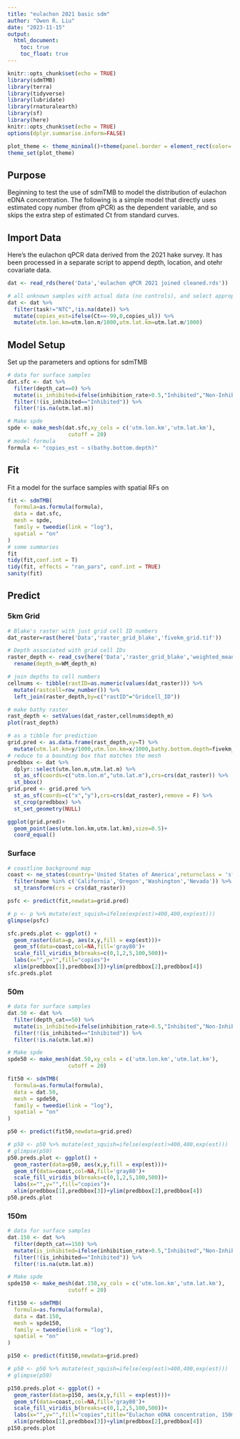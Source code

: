 ```yaml
---
title: "eulachon 2021 basic sdm"
author: "Owen R. Liu"
date: "2023-11-15"
output: 
  html_document:
    toc: true
    toc_float: true
---
```


```r
knitr::opts_chunk$set(echo = TRUE)
library(sdmTMB)
library(terra)
library(tidyverse)
library(lubridate)
library(rnaturalearth)
library(sf)
library(here)
knitr::opts_chunk$set(echo = TRUE)
options(dplyr.summarise.inform=FALSE)

plot_theme <- theme_minimal()+theme(panel.border = element_rect(color='black',fill=NA))
theme_set(plot_theme)
```

## Purpose

Beginning to test the use of sdmTMB to model the distribution of eulachon eDNA concentration. The following is a simple model that directly uses estimated copy number (from qPCR) as the dependent variable, and so skips the extra step of estimated Ct from standard curves.

## Import Data

Here's the eulachon qPCR data derived from the 2021 hake survey. It has been processed in a separate script to append depth, location, and otehr covariate data.

```r
dat <- read_rds(here('Data','eulachon qPCR 2021 joined cleaned.rds'))
```


```r
# all unknown samples with actual data (no controls), and select appropriate columns
dat <- dat %>% 
  filter(task!="NTC",!is.na(date)) %>% 
  mutate(copies_est=ifelse(Ct==-99,0,copies_ul)) %>% 
  mutate(utm.lon.km=utm.lon.m/1000,utm.lat.km=utm.lat.m/1000)
```

## Model Setup

Set up the parameters and options for sdmTMB

```r
# data for surface samples
dat.sfc <- dat %>%
  filter(depth_cat==0) %>% 
  mutate(is_inhibited=ifelse(inhibition_rate>0.5,"Inhibited","Non-Inhibited")) %>% 
  filter(!(is_inhibited=="Inhibited")) %>% 
  filter(!is.na(utm.lat.m))

# Make spde
spde <- make_mesh(dat.sfc,xy_cols = c('utm.lon.km','utm.lat.km'), 
                   cutoff = 20)
# model formula
formula <- "copies_est ~ s(bathy.bottom.depth)"
```

## Fit

Fit a model for the surface samples with spatial RFs on

```r
fit <- sdmTMB(
  formula=as.formula(formula),
  data = dat.sfc,
  mesh = spde,
  family = tweedie(link = "log"),
  spatial = "on"
)
# some summaries
fit
tidy(fit,conf.int = T)
tidy(fit, effects = "ran_pars", conf.int = TRUE)
sanity(fit)
```


## Predict

### 5km Grid

```r
# Blake's raster with just grid cell ID numbers
dat_raster=rast(here('Data','raster_grid_blake','fivekm_grid.tif'))

# Depth associated with grid cell IDs
raster_depth <- read_csv(here('Data','raster_grid_blake','weighted_mean_NGDC_depths_for_5km_gridcells.csv')) %>% 
  rename(depth_m=WM_depth_m)

# join depths to cell numbers
cellnums <- tibble(rastID=as.numeric(values(dat_raster))) %>% 
  mutate(rastcell=row_number()) %>% 
  left_join(raster_depth,by=c("rastID"="Gridcell_ID"))

# make bathy raster
rast_depth <- setValues(dat_raster,cellnums$depth_m)
plot(rast_depth)

# as a tibble for prediction
grid.pred <- as.data.frame(rast_depth,xy=T) %>% 
  mutate(utm.lat.km=y/1000,utm.lon.km=x/1000,bathy.bottom.depth=fivekm_grid)
# reduce to a bounding box that matches the mesh
predbbox <- dat %>% 
  dplyr::select(utm.lon.m,utm.lat.m) %>% 
  st_as_sf(coords=c("utm.lon.m","utm.lat.m"),crs=crs(dat_raster)) %>% 
  st_bbox()
grid.pred <- grid.pred %>% 
  st_as_sf(coords=c("x","y"),crs=crs(dat_raster),remove = F) %>% 
  st_crop(predbbox) %>% 
  st_set_geometry(NULL)

ggplot(grid.pred)+
  geom_point(aes(utm.lon.km,utm.lat.km),size=0.5)+
  coord_equal()
```
### Surface

```r
# coastline background map
coast <- ne_states(country='United States of America',returnclass = 'sf') %>% 
  filter(name %in% c('California','Oregon','Washington','Nevada')) %>%
  st_transform(crs = crs(dat_raster))
```

```r
psfc <- predict(fit,newdata=grid.pred)

# p <- p %>% mutate(est_squish=ifelse(exp(est)>400,400,exp(est)))
glimpse(psfc)

sfc.preds.plot <- ggplot() + 
  geom_raster(data=p, aes(x,y,fill = exp(est)))+
  geom_sf(data=coast,col=NA,fill='gray80')+
  scale_fill_viridis_b(breaks=c(0,1,2,5,100,500))+
  labs(x="",y="",fill="copies")+
  xlim(predbbox[1],predbbox[3])+ylim(predbbox[2],predbbox[4])
sfc.preds.plot
```

### 50m
```r
# data for surface samples
dat.50 <- dat %>%
  filter(depth_cat==50) %>% 
  mutate(is_inhibited=ifelse(inhibition_rate>0.5,"Inhibited","Non-Inhibited")) %>% 
  filter(!(is_inhibited=="Inhibited")) %>% 
  filter(!is.na(utm.lat.m))

# Make spde
spde50 <- make_mesh(dat.50,xy_cols = c('utm.lon.km','utm.lat.km'), 
                   cutoff = 20)
```

```r
fit50 <- sdmTMB(
  formula=as.formula(formula),
  data = dat.50,
  mesh = spde50,
  family = tweedie(link = "log"),
  spatial = "on"
)
```

```r
p50 <- predict(fit50,newdata=grid.pred)

# p50 <- p50 %>% mutate(est_squish=ifelse(exp(est)>400,400,exp(est)))
# glimpse(p50)
p50.preds.plot <- ggplot() + 
  geom_raster(data=p50, aes(x,y,fill = exp(est)))+
  geom_sf(data=coast,col=NA,fill='gray80')+
  scale_fill_viridis_b(breaks=c(0,1,2,5,100,500))+
  labs(x="",y="",fill="copies")+
  xlim(predbbox[1],predbbox[3])+ylim(predbbox[2],predbbox[4])
p50.preds.plot
```

### 150m
```r
# data for surface samples
dat.150 <- dat %>%
  filter(depth_cat==150) %>% 
  mutate(is_inhibited=ifelse(inhibition_rate>0.5,"Inhibited","Non-Inhibited")) %>% 
  filter(!(is_inhibited=="Inhibited")) %>% 
  filter(!is.na(utm.lat.m))

# Make spde
spde150 <- make_mesh(dat.150,xy_cols = c('utm.lon.km','utm.lat.km'), 
                   cutoff = 20)
```

```r
fit150 <- sdmTMB(
  formula=as.formula(formula),
  data = dat.150,
  mesh = spde150,
  family = tweedie(link = "log"),
  spatial = "on"
)
```

```r
p150 <- predict(fit150,newdata=grid.pred)

# p50 <- p50 %>% mutate(est_squish=ifelse(exp(est)>400,400,exp(est)))
# glimpse(p50)

p150.preds.plot <- ggplot() + 
  geom_raster(data=p150, aes(x,y,fill = exp(est)))+
  geom_sf(data=coast,col=NA,fill='gray80')+
  scale_fill_viridis_b(breaks=c(0,1,2,5,100,500))+
  labs(x="",y="",fill="copies",title="Eulachon eDNA concentration, 150m")+
  xlim(predbbox[1],predbbox[3])+ylim(predbbox[2],predbbox[4])
p150.preds.plot
```